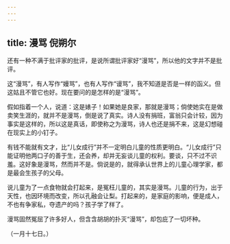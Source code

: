 ```yaml
---
---
---
```

title: 漫骂 倪朔尔
---



还有一种不满于批评家的批评，是说所谓批评家好“漫骂”，所以他的文字并不是批评。

这“漫骂”，有人写作“嫚骂”，也有人写作“谩骂”，我不知道是否是一样的函义。但这姑且不管它也好。现在要问的是怎样的是“漫骂”。

假如指着一个人，说道：这是婊子！如果她是良家，那就是漫骂；倘使她实在是做卖笑生涯的，就并不是漫骂，倒是说了真实。诗人没有捐班，富翁只会计较，因为事实是这样的，所以这是真话，即使称之为漫骂，诗人也还是捐不来，这是幻想碰在现实上的小钉子。

有钱不能就有文才，比“儿女成行”并不一定明白儿童的性质更明白。“儿女成行”只能证明他两口子的善于生，还会养，却并无妄谈儿童的权利。要谈，只不过不识羞。这好象是漫骂，然而并不是。倘说是的，就得承认世界上的儿童心理学家，都是最会生孩子的父母。

说儿童为了一点食物就会打起来，是冤枉儿童的，其实是漫骂。儿童的行为，出于天性，也因环境而改变，所以孔融会让梨。打起来的，是家庭的影响，便是成人，不也有争家私，夺遗产的吗？孩子学了样了。

漫骂固然冤屈了许多好人，但含含胡胡的扑灭“漫骂”，却包庇了一切坏种。

（一月十七日。）